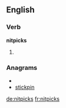 ==English==

===Verb===
'''nitpicks'''

# {{third-person singular of|[[nitpick]]}}

===Anagrams===
* {{alphagram|ciiknpst}}
* [[stickpin#English|stickpin]]

[[de:nitpicks]]
[[fr:nitpicks]]